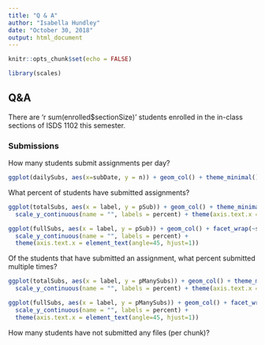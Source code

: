 ```yaml
---
title: "Q & A"
author: "Isabella Hundley"
date: "October 30, 2018"
output: html_document
---
```


```r
knitr::opts_chunk$set(echo = FALSE)

library(scales)
```

## Q&A

There are 'r sum(enrolled$sectionSize)' students enrolled in the in-class sections of ISDS 1102 this semester.

### Submissions

How many students submit assignments per day?

```r
ggplot(dailySubs, aes(x=subDate, y = n)) + geom_col() + theme_minimal()
```

What percent of students have submitted assignments?
```r
ggplot(totalSubs, aes(x = label, y = pSub)) + geom_col() + theme_minimal() +
  scale_y_continuous(name = "", labels = percent) + theme(axis.text.x = element_text(angle=45, hjust=1))

ggplot(fullSubs, aes(x = label, y = pSub)) + geom_col() + facet_wrap(~sectionId) + theme_minimal() + 
  scale_y_continuous(name = "", labels = percent) + 
  theme(axis.text.x = element_text(angle=45, hjust=1))
```

Of the students that have submitted an assignment, what percent submitted multiple times?
```r
ggplot(totalSubs, aes(x = label, y = pManySubs)) + geom_col() + theme_minimal() +
  scale_y_continuous(name = "", labels = percent) + theme(axis.text.x = element_text(angle=45, hjust=1))

ggplot(fullSubs, aes(x = label, y = pManySubs)) + geom_col() + facet_wrap(~sectionId) + theme_minimal() +
  scale_y_continuous(name = "", labels = percent) + 
  theme(axis.text.x = element_text(angle=45, hjust=1))
```

How many students have not submitted any files (per chunk)?

```r

```




